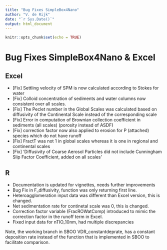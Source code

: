 ```yaml
---
title: "Bug Fixes SimpleBox4Nano"
author: "V. de Rijk"
date: "`r Sys.Date()`"
output: html_document
---
```


```r
knitr::opts_chunk$set(echo = TRUE)
```

# Bug Fixes SimpleBox4Nano & Excel

## Excel

-   [Fix] Settling velocity of SPM is now calculated according to Stokes for water
-   [Fix] Colloid concentration of sediments and water columns now consistent over all scales.
-   [Fix] The Peclet number in the Global Scales was calculated based on diffusivity of the Continental Scale instead of the corresponding scale
-   [Fix] Error in computation of Brownian collection coefficient in sediments (all scales) (porosity instead of ASDF)
-   [Fix] correction factor now also applied to erosion for P (attached) species which do not have runoff
-   [Fix] FractT was not 1 in global scales whereas it is one in regional and continental scales
-   [Fix] 'Diffusivity of Coarse Aerosol Particles did not include Cunningham Slip Factor Coefficient, added on all scales'


## R

- Documentation is updated for vignettes, needs further improvements 
- Bug Fix in F_diffusivity, function was only returning first line. 
- Heteroagglomeration input data was different than Excel version, this is changed. 
- Net sedimentation rate for continetal scale was 0, this is changed. 
- Correction factor variable (FracROWatComp) introduced to mimic the correction factor in the runoff term in Excel. 
- Fixed input data for nTIO_10nm, had multiple discrepancies

Note, the working branch in SBOO VDR_constantdeprate, has a constant deposition rate instead of the function that is implemented in SBOO to facilitate comparison. 